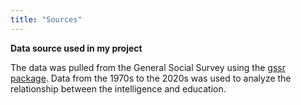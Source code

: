 ```yaml
---
title: "Sources"
---
```

**Data source used in my project**


The data was pulled from the General Social Survey using the [gssr package](https://kjhealy.github.io/gssrdoc/). Data from the 1970s to the 2020s was used to analyze the relationship between the intelligence and education.
